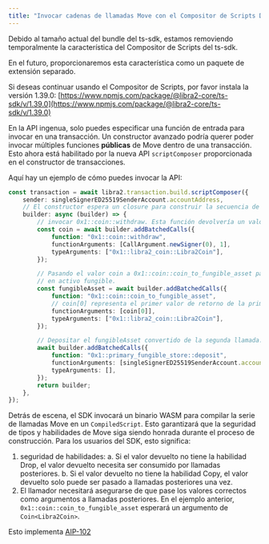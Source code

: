 ```yaml
---
title: "Invocar cadenas de llamadas Move con el Compositor de Scripts Dinámico"
---
```



<Aside type="caution" emoji="ℹ️">
  Debido al tamaño actual del bundle del ts-sdk, estamos removiendo temporalmente la característica del Compositor de Scripts del ts-sdk.

  En el futuro, proporcionaremos esta característica como un paquete de extensión separado.

  Si deseas continuar usando el Compositor de Scripts, por favor instala la versión 1.39.0:
  [https://www.npmjs.com/package/@libra2-core/ts-sdk/v/1.39.0](https://www.npmjs.com/package/@libra2-core/ts-sdk/v/1.39.0)
</Aside>

En la API ingenua, solo puedes especificar una función de entrada para invocar en una transacción. Un constructor avanzado podría querer poder invocar múltiples funciones **públicas** de Move dentro de una transacción. Esto ahora está habilitado por la nueva API `scriptComposer` proporcionada en el constructor de transacciones.

Aquí hay un ejemplo de cómo puedes invocar la API:

```typescript filename="example.ts"
const transaction = await libra2.transaction.build.scriptComposer({
    sender: singleSignerED25519SenderAccount.accountAddress,
    // El constructor espera un closure para construir la secuencia de llamadas move.
    builder: async (builder) => {
        // invocar 0x1::coin::withdraw. Esta función devolvería un valor de tipo `coin`.
        const coin = await builder.addBatchedCalls({
            function: "0x1::coin::withdraw",
            functionArguments: [CallArgument.newSigner(0), 1],
            typeArguments: ["0x1::libra2_coin::Libra2Coin"],
        });

        // Pasando el valor coin a 0x1::coin::coin_to_fungible_asset para convertir una moneda
        // en activo fungible.
        const fungibleAsset = await builder.addBatchedCalls({
            function: "0x1::coin::coin_to_fungible_asset",
            // coin[0] representa el primer valor de retorno de la primera llamada que agregaste.
            functionArguments: [coin[0]],
            typeArguments: ["0x1::libra2_coin::Libra2Coin"],
        });

        // Depositar el fungibleAsset convertido de la segunda llamada.
        await builder.addBatchedCalls({
            function: "0x1::primary_fungible_store::deposit",
            functionArguments: [singleSignerED25519SenderAccount.accountAddress, fungibleAsset[0]],
            typeArguments: [],
        });
        return builder;
    },
});
```

Detrás de escena, el SDK invocará un binario WASM para compilar la serie de llamadas Move en un `CompiledScript`. Esto garantizará que la seguridad de tipos y habilidades de Move siga siendo honrada durante el proceso de construcción. Para los usuarios del SDK, esto significa:

1. seguridad de habilidades:
   a. Si el valor devuelto no tiene la habilidad Drop, el valor devuelto necesita ser consumido por llamadas posteriores.
   b. Si el valor devuelto no tiene la habilidad Copy, el valor devuelto solo puede ser pasado a llamadas posteriores una vez.
2. El llamador necesitará asegurarse de que pase los valores correctos como argumentos a llamadas posteriores. En el ejemplo anterior, `0x1::coin::coin_to_fungible_asset` esperará un argumento de `Coin<Libra2Coin>`.

Esto implementa [AIP-102](https://github.com/libra2-foundation/AIPs/blob/main/aips/aip-102.md)
